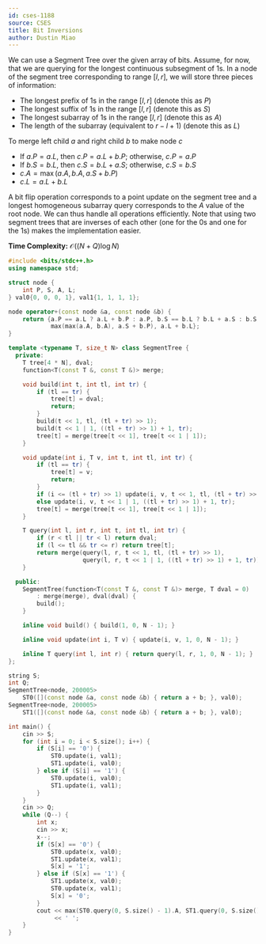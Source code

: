 ```yaml
---
id: cses-1188
source: CSES
title: Bit Inversions
author: Dustin Miao
---
```


We can use a Segment Tree over the given array of bits. Assume, for now, that we are querying for the longest continuous subsegment of 1s. In a node of
the segment tree corresponding to range $[l, r]$, we will store three pieces of information:
- The longest prefix of 1s in the range $[l, r]$ (denote this as $P$)
- The longest suffix of 1s in the range $[l, r]$ (denote this as $S$)
- The longest subarray of 1s in the range $[l, r]$ (denote this as $A$)
- The length of the subarray (equivalent to $r - l + 1$) (denote this as $L$)

To merge left child $a$ and right child $b$ to make node $c$
- If $a.P = a.L$, then $c.P = a.L + b.P$; otherwise, $c.P = a.P$
- If $b.S = b.L$, then $c.S = b.L + a.S$; otherwise, $c.S = b.S$
- $c.A = \max(a.A, b.A, a.S + b.P)$
- $c.L = a.L + b.L$

A bit flip operation corresponds to a point update on the segment tree and a longest homogeneous subarray query corresponds to the $A$ value of
the root node. We can thus handle all operations efficiently. Note that using two segment trees that are inverses of each other (one for the 0s and one for the 1s)
makes the implementation easier.

**Time Complexity:** $\mathcal{O}((N + Q)\log N)$

<LanguageSection>

<CPPSection>

```cpp
#include <bits/stdc++.h>
using namespace std;

struct node {
	int P, S, A, L;
} val0{0, 0, 0, 1}, val1{1, 1, 1, 1};

node operator+(const node &a, const node &b) {
	return {a.P == a.L ? a.L + b.P : a.P, b.S == b.L ? b.L + a.S : b.S,
	        max(max(a.A, b.A), a.S + b.P), a.L + b.L};
}

template <typename T, size_t N> class SegmentTree {
  private:
	T tree[4 * N], dval;
	function<T(const T &, const T &)> merge;

	void build(int t, int tl, int tr) {
		if (tl == tr) {
			tree[t] = dval;
			return;
		}
		build(t << 1, tl, (tl + tr) >> 1);
		build(t << 1 | 1, ((tl + tr) >> 1) + 1, tr);
		tree[t] = merge(tree[t << 1], tree[t << 1 | 1]);
	}

	void update(int i, T v, int t, int tl, int tr) {
		if (tl == tr) {
			tree[t] = v;
			return;
		}
		if (i <= (tl + tr) >> 1) update(i, v, t << 1, tl, (tl + tr) >> 1);
		else update(i, v, t << 1 | 1, ((tl + tr) >> 1) + 1, tr);
		tree[t] = merge(tree[t << 1], tree[t << 1 | 1]);
	}

	T query(int l, int r, int t, int tl, int tr) {
		if (r < tl || tr < l) return dval;
		if (l <= tl && tr <= r) return tree[t];
		return merge(query(l, r, t << 1, tl, (tl + tr) >> 1),
		             query(l, r, t << 1 | 1, ((tl + tr) >> 1) + 1, tr));
	}

  public:
	SegmentTree(function<T(const T &, const T &)> merge, T dval = 0)
	    : merge(merge), dval(dval) {
		build();
	}

	inline void build() { build(1, 0, N - 1); }

	inline void update(int i, T v) { update(i, v, 1, 0, N - 1); }

	inline T query(int l, int r) { return query(l, r, 1, 0, N - 1); }
};

string S;
int Q;
SegmentTree<node, 200005>
    ST0([](const node &a, const node &b) { return a + b; }, val0);
SegmentTree<node, 200005>
    ST1([](const node &a, const node &b) { return a + b; }, val0);

int main() {
	cin >> S;
	for (int i = 0; i < S.size(); i++) {
		if (S[i] == '0') {
			ST0.update(i, val1);
			ST1.update(i, val0);
		} else if (S[i] == '1') {
			ST0.update(i, val0);
			ST1.update(i, val1);
		}
	}
	cin >> Q;
	while (Q--) {
		int x;
		cin >> x;
		x--;
		if (S[x] == '0') {
			ST0.update(x, val0);
			ST1.update(x, val1);
			S[x] = '1';
		} else if (S[x] == '1') {
			ST1.update(x, val0);
			ST0.update(x, val1);
			S[x] = '0';
		}
		cout << max(ST0.query(0, S.size() - 1).A, ST1.query(0, S.size() - 1).A)
		     << ' ';
	}
}
```
</CPPSection>

</LanguageSection>

